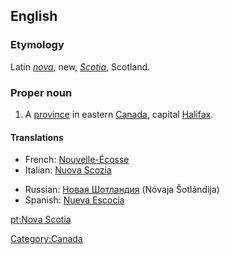 ==English==
{{wikipedia}}
===Etymology===
Latin ''[[nova]]'', new, ''[[Scotia]]'', Scotland.

===Proper noun===
{{en-proper noun|sg=[[Nova]] [[Scotia]]}}

# A [[province]] in eastern [[Canada]], capital [[Halifax]].

====Translations====
{{top}}
*French: [[Nouvelle-Écosse]] {{f}}
*Italian: [[Nuova Scozia]] {{f}}
{{mid}}
*Russian: [[Новая Шотландия]] (Nóvaja Šotlándija) {{f}}
*Spanish: [[Nueva Escocia]] {{f}}
{{bottom}}

[[Category:Canada]]

[[pt:Nova Scotia]]